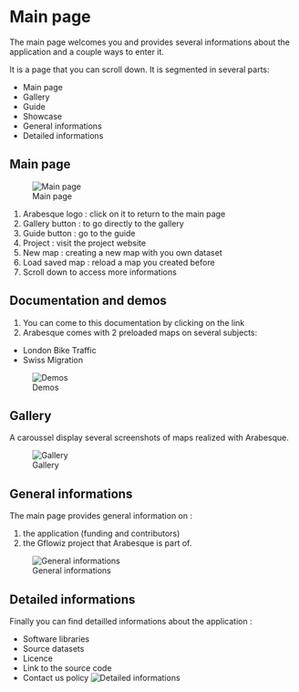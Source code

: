 # Main page

The main page welcomes you and provides several informations about the application
and a couple ways to enter it.

It is a page that you can scroll down. It is segmented in several parts:

* Main page
* Gallery
* Guide
* Showcase
* General informations
* Detailed informations


##  Main page

![Main page](images/main/01_arabesque_acceuil.png)

1. Arabesque logo : click on it to return to the main page
2. Gallery button : to go directly to the gallery
3. Guide button : go to the guide
4. Project : visit the project website
5. New map : creating a new map with you own dataset
6. Load saved map : reload a map you created before
7. Scroll down to access more informations

## Documentation and demos

1. You can come to this documentation by clicking on the link
2. Arabesque comes with 2 preloaded maps on several subjects:
  
  * London Bike Traffic
  * Swiss Migration

![Demos](images/main/03_arabesque_demos.png)

## Gallery

A caroussel display several screenshots of maps realized with Arabesque.

![Gallery](images/main/02_arabesque_gallery.png)

## General informations

The main page provides general information on :

1. the application (funding and
contributors)
2. the Gflowiz project that Arabesque is part of.

![General informations](images/main/05_arabesque_general_infos.png)

## Detailed informations

Finally you can find detailled informations about the application :

* Software libraries
* Source datasets
* Licence
* Link to the source code
* Contact us policy
![Detailed informations](images/main/06_arabesque_detailed_infos.png)
